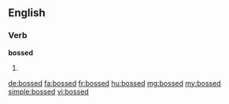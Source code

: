 ==English==

===Verb===
'''bossed'''
# {{past of|boss}}

[[de:bossed]]
[[fa:bossed]]
[[fr:bossed]]
[[hu:bossed]]
[[mg:bossed]]
[[my:bossed]]
[[simple:bossed]]
[[vi:bossed]]